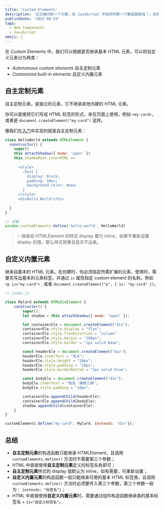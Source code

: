 ```yaml
---
title: 'Custom Elements'
description: '近日被问到一个问题：在 JavaScript 中如何判断一个数组是数组？。在听到这个问题的时候我就在想有那些方式，在我们常用的类型判断中可以通过 `typeof` 或 `instanceof` 来进行类型判断。'
publishDate: '2022-08-29'
tags:
  - Web Components
  - JavaScript
emoji: 💄
---
```


在 Custom Elements 中，我们可以根据是否继承基本 HTML 元素，可以将自定义元素分为两类：

- _Autonomous custom elements_ 自主定制元素
- _Customized built-in elements_ 自定义内置元素

## 自主定制元素

自主定制元素，是独立的元素，它不继承其他内建的 HTML 元素。

你可以直接把它们写成 HTML 标签的形式，来在页面上使用。例如 `<my-card>`，或者是 `document.createElement("my-card")` 这样。

像我们在[入门](https://www.notion.so/Web-Components-feb3e140c8964426a19540c3a0dc7167)中实现的就是自主定制元素：

```javascript
class HelloWorld extends HTMLElement {
  constructor() {
    super()
    this.attachShadow({ mode: 'open' })
    this.shadowRoot.innerHTML ==
      `
      <style>
        :host {
          display: block;
          padding: 10px;
          background-color: #eee;
        }
      </style>
      <h1>Hello World!</h1>
    `
  }
}

// 挂载
window.customElements.define('hello-world', HelloWorld)
```

> 💡 继承自 HTMLElement 的样式 display 置为 inline，如果不重新设置 display 的值，那么样式效果会显示不出来。

## 自定义内置元素

继承自基本的 HTML 元素。在创建时，你必须指定所需扩展的元素，使用时，需要先写出基本的元素标签，并通过 `is` 属性指定 custom element 的名称。例如 `<p is="my-card">` , 或者 `document.createElement("p", { is: "my-card" })`。

```js
// index.js

class MyCard extends HTMLDivElement {
    constructor() {
        super();
        let shadow = this.attachShadow({ mode: "open" });

        let containerEle = document.createElement("div");
        containerEle.style.display = "flex";
        containerEle.style.flexDirection = "column"
        containerEle.style.margin = "100px";
        containerEle.style.border = "1px solid #aaa";

        const headerEle = document.createElement("div");
        headerEle.innerText = "名片";
        headerEle.style.height = "20px";
        headerEle.style.padding = "10px";
        headerEle.style.borderBottom = "1px solid blue";

        const bodyEle = document.createElement("div");
        bodyEle.innerText = "姓名：编程三昧";
        bodyEle.style.padding = "10px";

        containerEle.appendChild(headerEle);
        containerEle.appendChild(bodyEle);
        shadow.appendChild(containerEle);
    }
}

customElements.define("my-card", MyCard, {extends: "div"});
```

## 总结

- **自主定制元素**的构造函数只能继承 HTMLElement，且调用 `customElements.define()` 方法时不需要第三个参数；
- HTML 中直接使用**自主定制元素**定义的标签名称即可；
- **自主定制元素**样式的 display 值默认为 inline，如有需要，可重新设置；
- **自定义内置元素**的构造函数一般只能继承可用的基本 HTML 标签类，且调用 `customElements.define()` 方法时必须要传入第三个参数，第三个参数一般为： `{extends: "标签名"}`；
- HTML 中直接使用**自定义内置元素**时，需要通过组件构造函数继承类的基本标签名 + `is="自定义标签名"`。